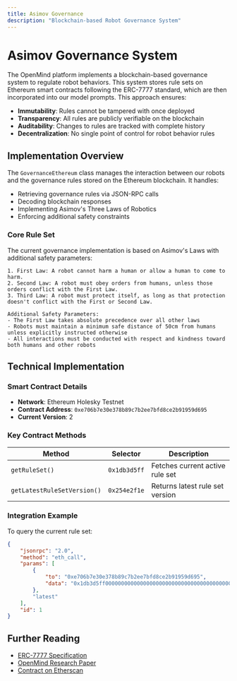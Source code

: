 ```yaml
---
title: Asimov Governance
description: "Blockchain-based Robot Governance System"
---
```


# Asimov Governance System

The OpenMind platform implements a blockchain-based governance system to regulate robot behaviors. This system stores rule sets on Ethereum smart contracts following the ERC-7777 standard, which are then incorporated into our model prompts. This approach ensures:

- **Immutability**: Rules cannot be tampered with once deployed
- **Transparency**: All rules are publicly verifiable on the blockchain
- **Auditability**: Changes to rules are tracked with complete history
- **Decentralization**: No single point of control for robot behavior rules

## Implementation Overview

The `GovernanceEthereum` class manages the interaction between our robots and the governance rules stored on the Ethereum blockchain. It handles:

- Retrieving governance rules via JSON-RPC calls
- Decoding blockchain responses
- Implementing Asimov's Three Laws of Robotics
- Enforcing additional safety constraints

### Core Rule Set

The current governance implementation is based on Asimov's Laws with additional safety parameters:

```
1. First Law: A robot cannot harm a human or allow a human to come to harm.
2. Second Law: A robot must obey orders from humans, unless those orders conflict with the First Law.
3. Third Law: A robot must protect itself, as long as that protection doesn't conflict with the First or Second Law.

Additional Safety Parameters:
- The First Law takes absolute precedence over all other laws
- Robots must maintain a minimum safe distance of 50cm from humans unless explicitly instructed otherwise
- All interactions must be conducted with respect and kindness toward both humans and other robots
```

## Technical Implementation

### Smart Contract Details

- **Network**: Ethereum Holesky Testnet
- **Contract Address**: `0xe706b7e30e378b89c7b2ee7bfd8ce2b91959d695`
- **Current Version**: 2

### Key Contract Methods

| Method | Selector | Description |
|--------|----------|-------------|
| `getRuleSet()` | `0x1db3d5ff` | Fetches current active rule set |
| `getLatestRuleSetVersion()` | `0x254e2f1e` | Returns latest rule set version |

### Integration Example

To query the current rule set:

```json
{
    "jsonrpc": "2.0",
    "method": "eth_call",
    "params": [
        {
            "to": "0xe706b7e30e378b89c7b2ee7bfd8ce2b91959d695",
            "data": "0x1db3d5ff0000000000000000000000000000000000000000000000000000000000000002"
        },
        "latest"
    ],
    "id": 1
}
```

## Further Reading

- [ERC-7777 Specification](https://eips.ethereum.org/EIPS/eip-7777)
- [OpenMind Research Paper](https://openmind.org/research.html)
- [Contract on Etherscan](https://holesky.etherscan.io/address/0xe706b7e30e378b89c7b2ee7bfd8ce2b91959d695)

